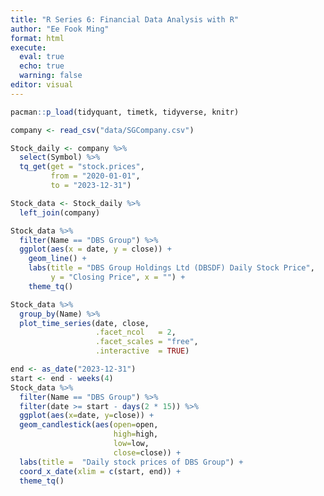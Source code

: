 ```yaml
---
title: "R Series 6: Financial Data Analysis with R"
author: "Ee Fook Ming"
format: html
execute: 
  eval: true
  echo: true
  warning: false
editor: visual
---
```


```r
pacman::p_load(tidyquant, timetk, tidyverse, knitr)
```

```r
company <- read_csv("data/SGCompany.csv")
```

```r
Stock_daily <- company %>%
  select(Symbol) %>%
  tq_get(get = "stock.prices", 
         from = "2020-01-01", 
         to = "2023-12-31") 
```

```r
Stock_data <- Stock_daily %>%
  left_join(company)
```

```r
Stock_data %>%
  filter(Name == "DBS Group") %>%
  ggplot(aes(x = date, y = close)) +
    geom_line() +
    labs(title = "DBS Group Holdings Ltd (DBSDF) Daily Stock Price", 
         y = "Closing Price", x = "") + 
    theme_tq()
```

```r
Stock_data %>%
  group_by(Name) %>%
  plot_time_series(date, close,
                   .facet_ncol   = 2,
                   .facet_scales = "free",
                   .interactive  = TRUE)
```

```r
end <- as_date("2023-12-31")
start <- end - weeks(4)
Stock_data %>%
  filter(Name == "DBS Group") %>%
  filter(date >= start - days(2 * 15)) %>%
  ggplot(aes(x=date, y=close)) +
  geom_candlestick(aes(open=open,
                       high=high,
                       low=low,
                       close=close)) +
  labs(title =  "Daily stock prices of DBS Group") +
  coord_x_date(xlim = c(start, end)) + 
  theme_tq()

```
